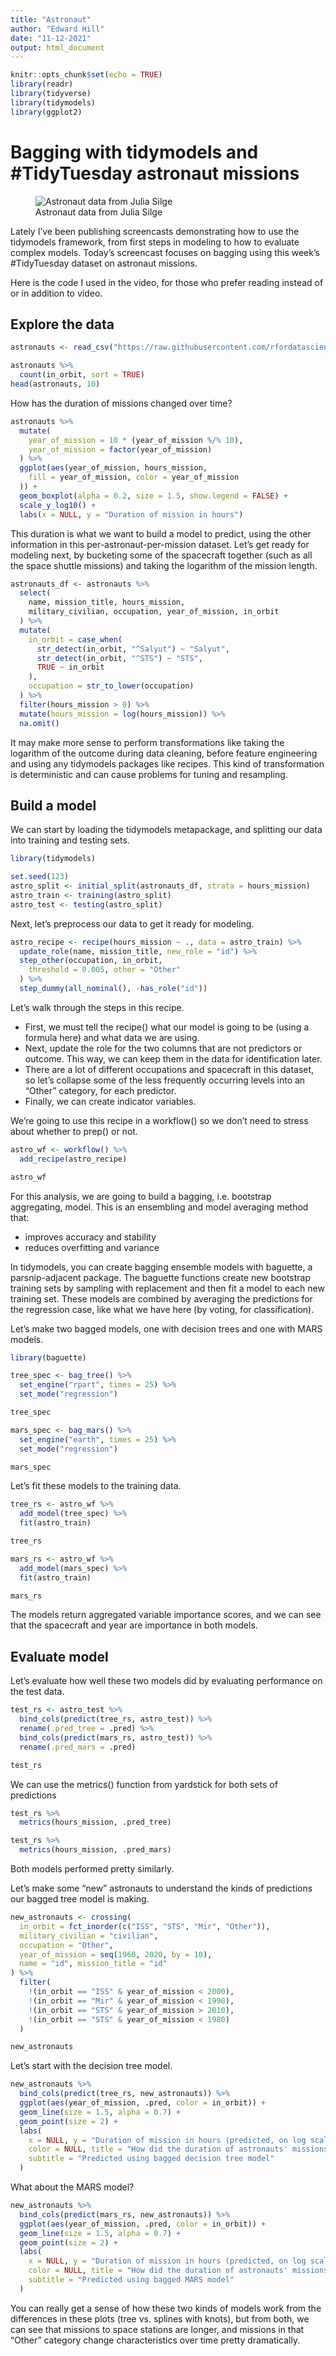 ```yaml
---
title: "Astronaut"
author: "Edward Hill"
date: "11-12-2021"
output: html_document
---
```


```r
knitr::opts_chunk$set(echo = TRUE)
library(readr)
library(tidyverse)
library(tidymodels)
library(ggplot2)
```

# Bagging with tidymodels and #TidyTuesday astronaut missions

![Astronaut data from Julia Silge](https://camo.githubusercontent.com/0a314236743bc0528d179be764b4cee792254597dc9dd326465fef99d52a760f/68747470733a2f2f696d616765732e756e73706c6173682e636f6d2f70686f746f2d313434373433333836353935382d6634303266353632623834333f69786c69623d72622d312e322e3126697869643d65794a6863484266615751694f6a45794d446439266175746f3d666f726d6174266669743d63726f7026773d3133353226713d3830)

Lately I’ve been publishing screencasts demonstrating how to use the tidymodels framework, from first steps in modeling to how to evaluate complex models. Today’s screencast focuses on bagging using this week’s #TidyTuesday dataset on astronaut missions.

Here is the code I used in the video, for those who prefer reading instead of or in addition to video.

## Explore the data


```r
astronauts <- read_csv("https://raw.githubusercontent.com/rfordatascience/tidytuesday/master/data/2020/2020-07-14/astronauts.csv")

astronauts %>%
  count(in_orbit, sort = TRUE)
head(astronauts, 10)
```
How has the duration of missions changed over time?

```r
astronauts %>%
  mutate(
    year_of_mission = 10 * (year_of_mission %/% 10),
    year_of_mission = factor(year_of_mission)
  ) %>%
  ggplot(aes(year_of_mission, hours_mission,
    fill = year_of_mission, color = year_of_mission
  )) +
  geom_boxplot(alpha = 0.2, size = 1.5, show.legend = FALSE) +
  scale_y_log10() +
  labs(x = NULL, y = "Duration of mission in hours")
```

This duration is what we want to build a model to predict, using the other information in this per-astronaut-per-mission dataset. Let’s get ready for modeling next, by bucketing some of the spacecraft together (such as all the space shuttle missions) and taking the logarithm of the mission length.

```r
astronauts_df <- astronauts %>%
  select(
    name, mission_title, hours_mission,
    military_civilian, occupation, year_of_mission, in_orbit
  ) %>%
  mutate(
    in_orbit = case_when(
      str_detect(in_orbit, "^Salyut") ~ "Salyut",
      str_detect(in_orbit, "^STS") ~ "STS",
      TRUE ~ in_orbit
    ),
    occupation = str_to_lower(occupation)
  ) %>%
  filter(hours_mission > 0) %>%
  mutate(hours_mission = log(hours_mission)) %>%
  na.omit()
```

It may make more sense to perform transformations like taking the logarithm of the outcome during data cleaning, before feature engineering and using any tidymodels packages like recipes. This kind of transformation is deterministic and can cause problems for tuning and resampling.

## Build a model

We can start by loading the tidymodels metapackage, and splitting our data into training and testing sets.


```r
library(tidymodels)

set.seed(123)
astro_split <- initial_split(astronauts_df, strata = hours_mission)
astro_train <- training(astro_split)
astro_test <- testing(astro_split)

```


Next, let’s preprocess our data to get it ready for modeling.

```r
astro_recipe <- recipe(hours_mission ~ ., data = astro_train) %>%
  update_role(name, mission_title, new_role = "id") %>%
  step_other(occupation, in_orbit,
    threshold = 0.005, other = "Other"
  ) %>%
  step_dummy(all_nominal(), -has_role("id"))
```

Let’s walk through the steps in this recipe.

* First, we must tell the recipe() what our model is going to be (using a formula here) and what data we are using.
* Next, update the role for the two columns that are not predictors or outcome. This way, we can keep them in the data for identification later.
* There are a lot of different occupations and spacecraft in this dataset, so let’s collapse some of the less frequently occurring levels into an “Other” category, for each predictor.
* Finally, we can create indicator variables.

We’re going to use this recipe in a workflow() so we don’t need to stress about whether to prep() or not.

```r
astro_wf <- workflow() %>%
  add_recipe(astro_recipe)

astro_wf
```

For this analysis, we are going to build a bagging, i.e. bootstrap aggregating, model. This is an ensembling and model averaging method that:

* improves accuracy and stability
* reduces overfitting and variance

In tidymodels, you can create bagging ensemble models with baguette, a parsnip-adjacent package. The baguette functions create new bootstrap training sets by sampling with replacement and then fit a model to each new training set. These models are combined by averaging the predictions for the regression case, like what we have here (by voting, for classification).

Let’s make two bagged models, one with decision trees and one with MARS models.

```r
library(baguette)

tree_spec <- bag_tree() %>%
  set_engine("rpart", times = 25) %>%
  set_mode("regression")

tree_spec
```

```r
mars_spec <- bag_mars() %>%
  set_engine("earth", times = 25) %>%
  set_mode("regression")

mars_spec
```

Let’s fit these models to the training data.

```r
tree_rs <- astro_wf %>%
  add_model(tree_spec) %>%
  fit(astro_train)

tree_rs
```

```r
mars_rs <- astro_wf %>%
  add_model(mars_spec) %>%
  fit(astro_train)

mars_rs
```

The models return aggregated variable importance scores, and we can see that the spacecraft and year are importance in both models.

## Evaluate model

Let’s evaluate how well these two models did by evaluating performance on the test data.

```r
test_rs <- astro_test %>%
  bind_cols(predict(tree_rs, astro_test)) %>%
  rename(.pred_tree = .pred) %>%
  bind_cols(predict(mars_rs, astro_test)) %>%
  rename(.pred_mars = .pred)

test_rs
```

We can use the metrics() function from yardstick for both sets of predictions

```r
test_rs %>%
  metrics(hours_mission, .pred_tree)
```

```r
test_rs %>%
  metrics(hours_mission, .pred_mars)
```

Both models performed pretty similarly.

Let’s make some “new” astronauts to understand the kinds of predictions our bagged tree model is making.

```r
new_astronauts <- crossing(
  in_orbit = fct_inorder(c("ISS", "STS", "Mir", "Other")),
  military_civilian = "civilian",
  occupation = "Other",
  year_of_mission = seq(1960, 2020, by = 10),
  name = "id", mission_title = "id"
) %>%
  filter(
    !(in_orbit == "ISS" & year_of_mission < 2000),
    !(in_orbit == "Mir" & year_of_mission < 1990),
    !(in_orbit == "STS" & year_of_mission > 2010),
    !(in_orbit == "STS" & year_of_mission < 1980)
  )

new_astronauts
```

Let’s start with the decision tree model.

```r
new_astronauts %>%
  bind_cols(predict(tree_rs, new_astronauts)) %>%
  ggplot(aes(year_of_mission, .pred, color = in_orbit)) +
  geom_line(size = 1.5, alpha = 0.7) +
  geom_point(size = 2) +
  labs(
    x = NULL, y = "Duration of mission in hours (predicted, on log scale)",
    color = NULL, title = "How did the duration of astronauts' missions change over time?",
    subtitle = "Predicted using bagged decision tree model"
  )
```

What about the MARS model?

```r
new_astronauts %>%
  bind_cols(predict(mars_rs, new_astronauts)) %>%
  ggplot(aes(year_of_mission, .pred, color = in_orbit)) +
  geom_line(size = 1.5, alpha = 0.7) +
  geom_point(size = 2) +
  labs(
    x = NULL, y = "Duration of mission in hours (predicted, on log scale)",
    color = NULL, title = "How did the duration of astronauts' missions change over time?",
    subtitle = "Predicted using bagged MARS model"
  )
```

You can really get a sense of how these two kinds of models work from the differences in these plots (tree vs. splines with knots), but from both, we can see that missions to space stations are longer, and missions in that “Other” category change characteristics over time pretty dramatically.

